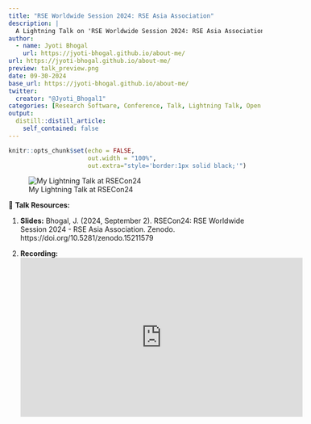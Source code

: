 ```yaml
---
title: "RSE Worldwide Session 2024: RSE Asia Association"
description: |
  A Lightning Talk on 'RSE Worldwide Session 2024: RSE Asia Association' at the RSECon24 online in September 2024.
author:
  - name: Jyoti Bhogal
    url: https://jyoti-bhogal.github.io/about-me/
url: https://jyoti-bhogal.github.io/about-me/
preview: talk_preview.png
date: 09-30-2024
base_url: https://jyoti-bhogal.github.io/about-me/
twitter:
  creator: "@Jyoti_Bhogal1"
categories: [Research Software, Conference, Talk, Lightning Talk, Open Science, Open Source, RSE Asia, New Castle, United Kingdom, Online, Remote] 
output:
  distill::distill_article:
    self_contained: false
---
```

  
  
```r
knitr::opts_chunk$set(echo = FALSE,
                      out.width = "100%",
                      out.extra="style='border:1px solid black;'")
```

![My Lightning Talk at RSECon24](talk_preview.png)

🔑 **Talk Resources:** 

1. **Slides:** Bhogal, J. (2024, September 2). RSECon24: RSE Worldwide Session 2024 - RSE Asia Association. Zenodo. https://doi.org/10.5281/zenodo.15211579 

2. **Recording:**
<iframe width="560" height="315" src="https://www.youtube.com/embed/f2Bj7G1Y2D0?si=IkBnnRRPN8aY3q1r&amp;start=1774" title="YouTube video player" frameborder="0" allow="accelerometer; autoplay; clipboard-write; encrypted-media; gyroscope; picture-in-picture; web-share" referrerpolicy="strict-origin-when-cross-origin" allowfullscreen></iframe>